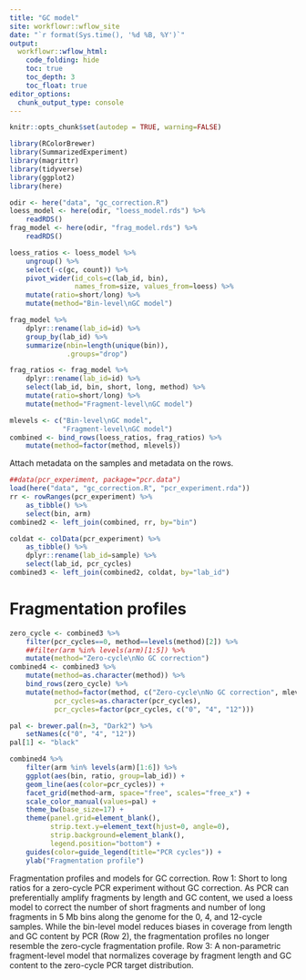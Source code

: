 ```yaml
---
title: "GC model"
site: workflowr::wflow_site
date: "`r format(Sys.time(), '%d %B, %Y')`"
output:
  workflowr::wflow_html:
    code_folding: hide
    toc: true
    toc_depth: 3
    toc_float: true
editor_options:
  chunk_output_type: console
---
```


```r
knitr::opts_chunk$set(autodep = TRUE, warning=FALSE)
```


```r
library(RColorBrewer)
library(SummarizedExperiment)
library(magrittr)
library(tidyverse)
library(ggplot2)
library(here)
```


```r
odir <- here("data", "gc_correction.R")
loess_model <- here(odir, "loess_model.rds") %>%
    readRDS()
frag_model <- here(odir, "frag_model.rds") %>%
    readRDS()
```


```r
loess_ratios <- loess_model %>%
    ungroup() %>%
    select(-c(gc, count)) %>%
    pivot_wider(id_cols=c(lab_id, bin),
                names_from=size, values_from=loess) %>%
    mutate(ratio=short/long) %>%
    mutate(method="Bin-level\nGC model")
```

```r
frag_model %>%
    dplyr::rename(lab_id=id) %>%
    group_by(lab_id) %>%
    summarize(nbin=length(unique(bin)),
              .groups="drop")

frag_ratios <- frag_model %>%
    dplyr::rename(lab_id=id) %>%
    select(lab_id, bin, short, long, method) %>%
    mutate(ratio=short/long) %>%
    mutate(method="Fragment-level\nGC model")

mlevels <- c("Bin-level\nGC model",
             "Fragment-level\nGC model")
combined <- bind_rows(loess_ratios, frag_ratios) %>%
    mutate(method=factor(method, mlevels))
```

Attach metadata on the samples and metadata on the rows.

```r
##data(pcr_experiment, package="pcr.data")
load(here("data", "gc_correction.R", "pcr_experiment.rda"))
rr <- rowRanges(pcr_experiment) %>%
    as_tibble() %>%
    select(bin, arm)
combined2 <- left_join(combined, rr, by="bin")
```

```r
coldat <- colData(pcr_experiment) %>%
    as_tibble() %>%
    dplyr::rename(lab_id=sample) %>%
    select(lab_id, pcr_cycles)
combined3 <- left_join(combined2, coldat, by="lab_id")
```

# Fragmentation profiles

```r
zero_cycle <- combined3 %>%
    filter(pcr_cycles==0, method==levels(method)[2]) %>%
    ##filter(arm %in% levels(arm)[1:5]) %>%
    mutate(method="Zero-cycle\nNo GC correction")
combined4 <- combined3 %>%
    mutate(method=as.character(method)) %>%
    bind_rows(zero_cycle) %>%
    mutate(method=factor(method, c("Zero-cycle\nNo GC correction", mlevels)),
           pcr_cycles=as.character(pcr_cycles),
           pcr_cycles=factor(pcr_cycles, c("0", "4", "12")))

pal <- brewer.pal(n=3, "Dark2") %>%
    setNames(c("0", "4", "12"))
pal[1] <- "black"

combined4 %>%
    filter(arm %in% levels(arm)[1:6]) %>%
    ggplot(aes(bin, ratio, group=lab_id)) +
    geom_line(aes(color=pcr_cycles)) +
    facet_grid(method~arm, space="free", scales="free_x") +
    scale_color_manual(values=pal) +
    theme_bw(base_size=17) +
    theme(panel.grid=element_blank(),
          strip.text.y=element_text(hjust=0, angle=0),
          strip.background=element_blank(),
          legend.position="bottom") +
    guides(color=guide_legend(title="PCR cycles")) +
    ylab("Fragmentation profile")
```

Fragmentation profiles and models for GC correction. Row 1: Short to long ratios for a zero-cycle PCR experiment without GC correction.  As PCR can preferentially amplify fragments by length and GC content, we used a loess model to correct the number of short fragments and number of long fragments in 5 Mb bins along the genome for the 0, 4, and 12-cycle samples.   While the bin-level model reduces biases in coverage from length and GC content by PCR (Row 2), the fragmentation profiles no longer resemble the zero-cycle fragmentation profile. Row 3:  A non-parametric fragment-level model that normalizes coverage by fragment length and GC content to the zero-cycle PCR target distribution.
